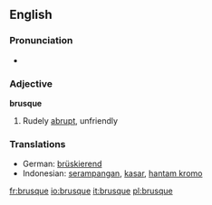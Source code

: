 ==English==

===Pronunciation===
*{{audio|en-us-brusque.ogg|Audio (US)}}

===Adjective===
'''brusque'''

#Rudely [[abrupt]], unfriendly
{{seeCites}}

===Translations===
*German: [[brüskierend]]
*Indonesian: [[serampangan]], [[kasar]], [[hantam kromo]]

[[fr:brusque]]
[[io:brusque]]
[[it:brusque]]
[[pl:brusque]]